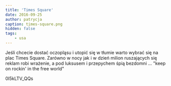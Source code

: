 ```yaml
---
title: 'Times Square'
date: 2016-09-25
author: patrycja
caption: times-square.png
hidden: false
tags: 
    - usa
---
```



Jeśli chcecie dostać oczopląsu i utopić się w tłumie warto wybrać się na plac Times Square. Zarówno w nocy jak i w dzień milion ruszających się reklam robi wrażenie, a pod luksusem i przepychem śpią bezdomni ... "keep on rockin' in the free world"

<youtube>0l5kLTV_QQs</youtube>